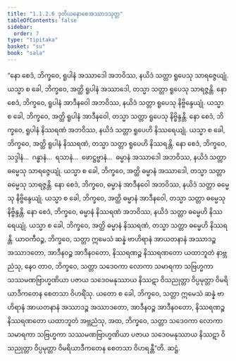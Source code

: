```yaml
---
title: "1.1.2.6 ဒုတိယနောစေအဿာဒသုတ္တ"
tableOfContents: false
sidebar:
  order: 7
type: "tipitaka"
basket: "su"
book: "sala"
---
```



<DynamicBreadcrumb />

<Division number="18" book="sala">

<Paragraph number="45" book="sala">
“နော စေဒံ, ဘိက္ခဝေ, ရူပါနံ အဿာဒေါ အဘဝိဿ, နယိဒံ သတ္တာ ရူပေသု သာရဇ္ဇေယျုံ. ယသ္မာ စ ခေါ, ဘိက္ခဝေ, အတ္ထိ ရူပါနံ အဿာဒေါ, တသ္မာ သတ္တာ ရူပေသု သာရဇ္ဇန္တိ. နော စေဒံ, ဘိက္ခဝေ, ရူပါနံ အာဒီနဝေါ အဘဝိဿ, နယိဒံ သတ္တာ ရူပေသု နိဗ္ဗိန္ဒေယျုံ. ယသ္မာ စ ခေါ, ဘိက္ခဝေ, အတ္ထိ ရူပါနံ အာဒီနဝေါ, တသ္မာ သတ္တာ ရူပေသု နိဗ္ဗိန္ဒန္တိ. နော စေဒံ, ဘိက္ခဝေ, ရူပါနံ နိဿရဏံ အဘဝိဿ, နယိဒံ သတ္တာ ရူပေဟိ နိဿရေယျုံ. ယသ္မာ စ ခေါ, ဘိက္ခဝေ, အတ္ထိ ရူပါနံ နိဿရဏံ, တသ္မာ သတ္တာ ရူပေဟိ နိဿရန္တိ. နော စေဒံ, ဘိက္ခဝေ, သဒ္ဒါနံ…  ဂန္ဓာနံ…  ရသာနံ…  ဖောဋ္ဌဗ္ဗာနံ…  ဓမ္မာနံ အဿာဒေါ အဘဝိဿ, နယိဒံ သတ္တာ ဓမ္မေသု သာရဇ္ဇေယျုံ. ယသ္မာ စ ခေါ, ဘိက္ခဝေ, အတ္ထိ ဓမ္မာနံ အဿာဒေါ, တသ္မာ သတ္တာ ဓမ္မေသု သာရဇ္ဇန္တိ. နော စေဒံ, ဘိက္ခဝေ, ဓမ္မာနံ အာဒီနဝေါ အဘဝိဿ, နယိဒံ သတ္တာ ဓမ္မေသု နိဗ္ဗိန္ဒေယျုံ. ယသ္မာ စ ခေါ, ဘိက္ခဝေ, အတ္ထိ ဓမ္မာနံ အာဒီနဝေါ, တသ္မာ သတ္တာ ဓမ္မေသု နိဗ္ဗိန္ဒန္တိ. နော စေဒံ, ဘိက္ခဝေ, ဓမ္မာနံ နိဿရဏံ အဘဝိဿ, နယိဒံ သတ္တာ ဓမ္မေဟိ နိဿရေယျုံ. ယသ္မာ စ ခေါ, ဘိက္ခဝေ, အတ္ထိ ဓမ္မာနံ နိဿရဏံ, တသ္မာ သတ္တာ ဓမ္မေဟိ နိဿရန္တိ.
</Paragraph>

<Paragraph number="46" book="sala">
ယာဝကီဝဉ္စ, ဘိက္ခဝေ, သတ္တာ ဣမေသံ ဆန္နံ ဗာဟိရာနံ အာယတနာနံ အဿာဒဉ္စ အဿာဒတော, အာဒီနဝဉ္စ အာဒီနဝတော, နိဿရဏဉ္စ နိဿရဏတော ယထာဘူတံ နာဗ္ဘညံသု, နေဝ တာဝ, ဘိက္ခဝေ, သတ္တာ သဒေဝကာ လောကာ သမာရကာ သဗြဟ္မကာ သဿမဏဗြာဟ္မဏိယာ ပဇာယ သဒေဝမနုဿာယ နိဿဋာ ဝိသညုတ္တာ ဝိပ္ပမုတ္တာ ဝိမရိယာဒီကတေန စေတသာ ဝိဟရိံသု. ယတော စ ခေါ, ဘိက္ခဝေ, သတ္တာ ဣမေသံ ဆန္နံ ဗာဟိရာနံ အာယတနာနံ အဿာဒဉ္စ အဿာဒတော, အာဒီနဝဉ္စ အာဒီနဝတော, နိဿရဏဉ္စ နိဿရဏတော ယထာဘူတံ အဗ္ဘညံသု, အထ, ဘိက္ခဝေ, သတ္တာ သဒေဝကာ လောကာ သမာရကာ သဗြဟ္မကာ သဿမဏဗြာဟ္မဏိယာ ပဇာယ သဒေဝမနုဿာယ နိဿဋာ ဝိသညုတ္တာ ဝိပ္ပမုတ္တာ ဝိမရိယာဒီကတေန စေတသာ ဝိဟရန္တီ”တိ.

</Paragraph>
</Division>

<Paragraph number="47" type="center" book="sala">
ဆဋ္ဌံ.
</Paragraph>